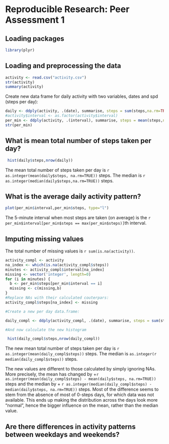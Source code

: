 # Reproducible Research: Peer Assessment 1

## Loading packages
```r
library(plyr)
```
## Loading and preprocessing the data

```r
activity <- read.csv("activity.csv")
str(activity)
summary(activity)
```

Create new data frame for daily activity with two variables, dates and spd (steps per day):

```r
daily <- ddply(activity, .(date), summarise, steps = sum(steps,na.rm=TRUE))
#activity$interval <- as.factor(activity$interval)
per_min <- ddply(activity, .(interval), summarise, steps = mean(steps,na.rm=TRUE))
str(per_min)
```

## What is mean total number of steps taken per day?

```r
 hist(daily$steps,nrow(daily))
```

The mean total number of steps taken per day is `r as.integer(mean(daily$steps, na.rm=TRUE))` steps. The median is `r as.integer(median(daily$steps,na.rm=TRUE))` steps.

## What is the average daily activity pattern?

```r
plot(per_min$interval,per_min$steps, type="l")
```

The 5-minute interval when most steps are taken (on average) is the `r per_min$interval[per_min$steps == max(per_min$steps)]`th interval.

## Imputing missing values

The total number of missing values is `r sum(is.na(activity))`.

```r
activity_compl <- activity
na_index <- which(is.na(activity_compl$steps))
minutes <- activity_compl$interval[na_index]
missing <- vector('integer', length=0)
for (i in minutes) {
  b <- per_min$steps[per_min$interval == i]
  missing <- c(missing,b)
}
#Replace NAs with their calculated couterpars:
activity_compl$steps[na_index] <- missing

#Create a new per day data.frame:

daily_compl <- ddply(activity_compl, .(date), summarise, steps = sum(steps,na.rm=TRUE))

#And now calculate the new histogram

 hist(daily_compl$steps,nrow(daily_compl))
```

The new mean total number of steps taken per day is `r as.integer(mean(daily_compl$steps))` steps. The median is `as.integer(r median(daily_compl$steps))` steps.

The new values are different to those calculated by simply ignoring NAs. More precisely, the mean has changed by +`r as.integer(mean(daily_compl$steps) - mean(daily$steps, na.rm=TRUE))` steps and the median by + `r as.integer(median(daily_compl$steps) - median(daily$steps, na.rm=TRUE))` steps. Most of the difference seems to stem from the absence of most of 0-steps days, for which data was not available. This ends up making the distribution across the days look more "normal", hence the bigger influence on the mean, rather than the median value.

## Are there differences in activity patterns between weekdays and weekends?

